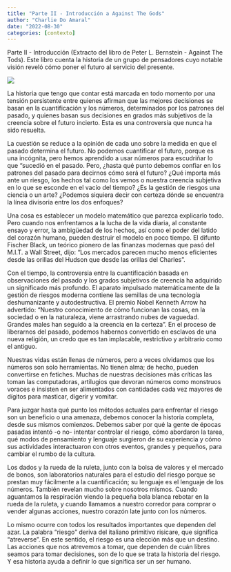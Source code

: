 ```yaml
---
title: "Parte II - Introducción a Against The Gods"
author: "Charlie Do Amaral"
date: "2022-08-30"
categories: [contexto]
---
```


Parte II - Introducción (Extracto del libro de Peter L. Bernstein - Against The Tods). Este libro cuenta la historia de un grupo de pensadores cuyo notable visión reveló cómo poner el futuro al servicio del presente.

![](images/paste-62C755A6.png)

La historia que tengo que contar está marcada en todo momento por una tensión persistente entre quienes afirman que las mejores decisiones se basan en la cuantificación y los números, determinados por los patrones del pasado, y quienes basan sus decisiones en grados más subjetivos de la creencia sobre el futuro incierto. Esta es una controversia que nunca ha sido resuelta.

La cuestión se reduce a la opinión de cada uno sobre la medida en que el pasado determina el futuro. No podemos cuantificar el futuro, porque es una incógnita, pero hemos aprendido a usar números para escudriñar lo que "sucedió en el pasado. Pero, ¿hasta qué punto debemos confiar en los patrones del pasado para decirnos cómo será el futuro? ¿Qué importa más ante un riesgo, los hechos tal como los vemos o nuestra creencia subjetiva en lo que se esconde en el vacío del tiempo? ¿Es la gestión de riesgos una ciencia o un arte? ¿Podemos siquiera decir con certeza dónde se encuentra la línea divisoria entre los dos enfoques?

Una cosa es establecer un modelo matemático que parezca explicarlo todo. Pero cuando nos enfrentamos a la lucha de la vida diaria, al constante ensayo y error, la ambigüedad de los hechos, así como el poder del latido del corazón humano, pueden destruir el modelo en poco tiempo. El difunto Fischer Black, un teórico pionero de las finanzas modernas que pasó del M.I.T. a Wall Street, dijo: "Los mercados parecen mucho menos eficientes desde las orillas del Hudson que desde las orillas del Charles".

Con el tiempo, la controversia entre la cuantificación basada en observaciones del pasado y los grados subjetivos de creencia ha adquirido un significado más profundo. El aparato impulsado matemáticamente de la gestión de riesgos moderna contiene las semillas de una tecnología deshumanizante y autodestructiva. El premio Nobel Kenneth Arrow ha advertido: "Nuestro conocimiento de cómo funcionan las cosas, en la sociedad o en la naturaleza, viene arrastrando nubes de vaguedad. Grandes males han seguido a la creencia en la certeza". En el proceso de liberarnos del pasado, podemos habernos convertido en esclavos de una nueva religión, un credo que es tan implacable, restrictivo y arbitrario como el antiguo.

Nuestras vidas están llenas de números, pero a veces olvidamos que los números son solo herramientas. No tienen alma; de hecho, pueden convertirse en fetiches. Muchas de nuestras decisiones más críticas las toman las computadoras, artilugios que devoran números como monstruos voraces e insisten en ser alimentados con cantidades cada vez mayores de dígitos para masticar, digerir y vomitar.

Para juzgar hasta qué punto los métodos actuales para enfrentar el riesgo son un beneficio o una amenaza, debemos conocer la historia completa, desde sus mismos comienzos. Debemos saber por qué la gente de épocas pasadas intentó -o no- intentar controlar el riesgo, cómo abordaron la tarea, qué modos de pensamiento y lenguaje surgieron de su experiencia y cómo sus actividades interactuaron con otros eventos, grandes y pequeños, para cambiar el rumbo de la cultura.

Los dados y la rueda de la ruleta, junto con la bolsa de valores y el mercado de bonos, son laboratorios naturales para el estudio del riesgo porque se prestan muy fácilmente a la cuantificación; su lenguaje es el lenguaje de los números. También revelan mucho sobre nosotros mismos. Cuando aguantamos la respiración viendo la pequeña bola blanca rebotar en la rueda de la ruleta, y cuando llamamos a nuestro corredor para comprar o vender algunas acciones, nuestro corazón late junto con los números.

Lo mismo ocurre con todos los resultados importantes que dependen del azar. La palabra "riesgo" deriva del italiano primitivo risicare, que significa "atreverse". En este sentido, el riesgo es una elección más que un destino. Las acciones que nos atrevemos a tomar, que dependen de cuán libres seamos para tomar decisiones, son de lo que se trata la historia del riesgo. Y esa historia ayuda a definir lo que significa ser un ser humano.
